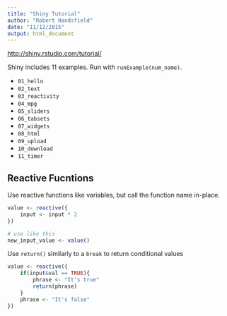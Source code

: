 ```yaml
---
title: "Shiny Tutorial"
author: "Robert Handsfield"
date: "11/12/2015"
output: html_document
---
```


[http://shiny.rstudio.com/tutorial/](http://shiny.rstudio.com/tutorial/)

Shiny includes 11 examples. Run with `runExample(num_name)`.

* `01_hello`
* `02_text`
* `03_reactivity`
* `04_mpg`
* `05_sliders`
* `06_tabsets`
* `07_widgets`
* `08_html`
* `09_upload`
* `10_download`
* `11_timer`


## Reactive Fucntions
Use reactive functions like variables, but call the function name in-place.
```r

value <- reactive({
	input <- input * 2
})

# use like this
new_input_value <- value()
```

Use `return()` similarly to a `break` to return conditional values

```r

value <- reactive({
	if(input&val == TRUE){
		phrase <- "It's true"
		return(phrase)
	}
	phrase <- "It's false"
})
```


